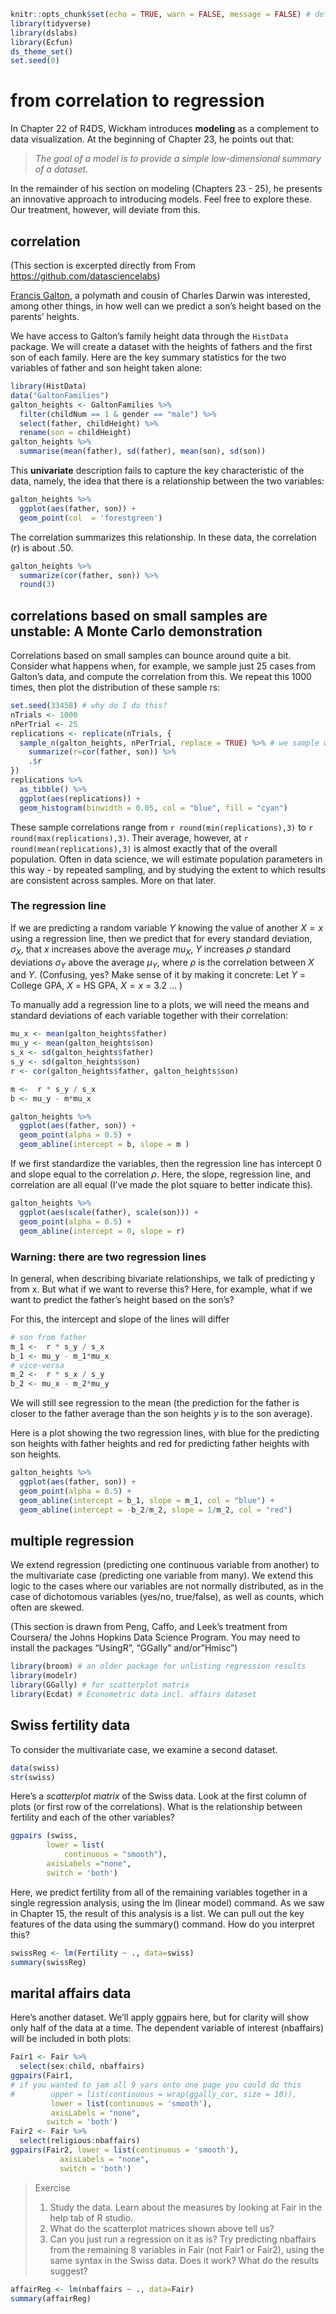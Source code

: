 ```r
knitr::opts_chunk$set(echo = TRUE, warn = FALSE, message = FALSE) # defaults for all chunks after this one
library(tidyverse)
library(dslabs)
library(Ecfun)
ds_theme_set()
set.seed(0)
```

# from correlation to regression

In Chapter 22 of R4DS, Wickham introduces **modeling** as a complement to data visualization. At the beginning of Chapter 23, he points out that:

> *The goal of a model is to provide a simple low-dimensional summary of a dataset.*

In the remainder of his section on modeling (Chapters 23 - 25), he presents an innovative approach to introducing models. Feel free to explore these. Our treatment, however, will deviate from this.

## correlation

(This section is excerpted directly from From <https://github.com/datasciencelabs>)

[Francis Galton](https://en.wikipedia.org/wiki/Francis_Galton), a polymath and cousin of Charles Darwin was interested, among other things, in how well can we predict a son's height based on the parents' heights.

We have access to Galton's family height data through the `HistData` package. We will create a dataset with the heights of fathers and the first son of each family. Here are the key summary statistics for the two variables of father and son height taken alone:

```r
library(HistData)
data("GaltonFamilies")
galton_heights <- GaltonFamilies %>%
  filter(childNum == 1 & gender == "male") %>%
  select(father, childHeight) %>%
  rename(son = childHeight)
galton_heights %>% 
  summarise(mean(father), sd(father), mean(son), sd(son))
```

This **univariate** description fails to capture the key characteristic of the data, namely, the idea that there is a relationship between the two variables:

```r
galton_heights %>% 
  ggplot(aes(father, son)) + 
  geom_point(col  = 'forestgreen')
```

The correlation summarizes this relationship. In these data, the correlation (r) is about .50.

```r
galton_heights %>% 
  summarize(cor(father, son)) %>% 
  round(3)
```

## correlations based on small samples are unstable: A Monte Carlo demonstration

Correlations based on small samples can bounce around quite a bit. Consider what happens when, for example, we sample just 25 cases from Galton's data, and compute the correlation from this. We repeat this 1000 times, then plot the distribution of these sample rs:

```r
set.seed(33458) # why do I do this?
nTrials <- 1000
nPerTrial <- 25
replications <- replicate(nTrials, {
  sample_n(galton_heights, nPerTrial, replace = TRUE) %>% # we sample with replacement here
    summarize(r=cor(father, son)) %>% 
    .$r
})
replications %>% 
  as_tibble() %>%
  ggplot(aes(replications)) +
  geom_histogram(binwidth = 0.05, col = "blue", fill = "cyan")
```

These sample correlations range from `r round(min(replications),3)` to `r round(max(replications),3)`. Their average, however, at `r round(mean(replications),3)` is almost exactly that of the overall population. Often in data science, we will estimate population parameters in this way - by repeated sampling, and by studying the extent to which results are consistent across samples. More on that later.

### The regression line

If we are predicting a random variable $Y$ knowing the value of another $X=x$ using a regression line, then we predict that for every standard deviation, $\sigma_X$, that $x$ increases above the average $mu_X$, $Y$ increases $\rho$ standard deviations $\sigma_Y$ above the average $\mu_Y$, where $\rho$ is the correlation between $X$ and $Y$. (Confusing, yes? Make sense of it by making it concrete: Let $Y$ = College GPA, $X$ = HS GPA, $X = x$ = 3.2 ... )

To manually add a regression line to a plots, we will need the means and standard deviations of each variable together with their correlation:

```r
mu_x <- mean(galton_heights$father)
mu_y <- mean(galton_heights$son)
s_x <- sd(galton_heights$father)
s_y <- sd(galton_heights$son)
r <- cor(galton_heights$father, galton_heights$son)

m <-  r * s_y / s_x
b <- mu_y - m*mu_x

galton_heights %>% 
  ggplot(aes(father, son)) + 
  geom_point(alpha = 0.5) +
  geom_abline(intercept = b, slope = m ) 
```

If we first standardize the variables, then the regression line has intercept 0 and slope equal to the correlation $\rho$. Here, the slope, regression line, and correlation are all equal (I've made the plot square to better indicate this).

```r
galton_heights %>% 
  ggplot(aes(scale(father), scale(son))) + 
  geom_point(alpha = 0.5) +
  geom_abline(intercept = 0, slope = r) 
```

### Warning: there are two regression lines

In general, when describing bivariate relationships, we talk of predicting y from x. But what if we want to reverse this? Here, for example, what if we want to predict the father's height based on the son's?

For this, the intercept and slope of the lines will differ

```r
# son from father
m_1 <-  r * s_y / s_x
b_1 <- mu_y - m_1*mu_x
# vice-versa
m_2 <-  r * s_x / s_y
b_2 <- mu_x - m_2*mu_y
```

We will still see regression to the mean (the prediction for the father is closer to the father average than the son heights $y$ is to the son average).

Here is a plot showing the two regression lines, with blue for the predicting son heights with father heights and red for predicting father heights with son heights.

```r
galton_heights %>% 
  ggplot(aes(father, son)) + 
  geom_point(alpha = 0.5) + 
  geom_abline(intercept = b_1, slope = m_1, col = "blue") +
  geom_abline(intercept = -b_2/m_2, slope = 1/m_2, col = "red") 
```

## multiple regression

We extend regression (predicting one continuous variable from another) to the multivariate case (predicting one variable from many). We extend this logic to the cases where our variables are not normally distributed, as in the case of dichotomous variables (yes/no, true/false), as well as counts, which often are skewed.

(This section is drawn from Peng, Caffo, and Leek's treatment from Coursera/ the Johns Hopkins Data Science Program. You may need to install the packages "UsingR", "GGally" and/or"Hmisc")

```r
library(broom) # an older package for unlisting regression results
library(modelr)
library(GGally) # for scatterplot matrix
library(Ecdat) # Econometric data incl. affairs dataset 
```

## Swiss fertility data

To consider the multivariate case, we examine a second dataset.

```r
data(swiss)
str(swiss)
```

Here's a *scatterplot matrix* of the Swiss data. Look at the first column of plots (or first row of the correlations). What is the relationship between fertility and each of the other variables?

```r
ggpairs (swiss,
        lower = list(
            continuous = "smooth"),
        axisLabels ="none",
        switch = 'both')
```

Here, we predict fertility from all of the remaining variables together in a single regression analysis, using the lm (linear model) command. As we saw in Chapter 15, the result of this analysis is a list. We can pull out the key features of the data using the summary() command. How do you interpret this?

```r
swissReg <- lm(Fertility ~ ., data=swiss)
summary(swissReg)
```

## marital affairs data

Here's another dataset. We'll apply ggpairs here, but for clarity will show only half of the data at a time. The dependent variable of interest (nbaffairs) will be included in both plots:

```r
Fair1 <- Fair %>% 
  select(sex:child, nbaffairs)
ggpairs(Fair1,  
# if you wanted to jam all 9 vars onto one page you could do this
#        upper = list(continuous = wrap(ggally_cor, size = 10)),
         lower = list(continuous = 'smooth'),
         axisLabels = "none",
        switch = 'both')
Fair2 <- Fair %>% 
  select(religious:nbaffairs) 
ggpairs(Fair2, lower = list(continuous = 'smooth'),
           axisLabels = "none",
           switch = 'both')
```

> Exercise
>
> 1)  Study the data. Learn about the measures by looking at Fair in the help tab of R studio.
> 2)  What do the scatterplot matrices shown above tell us?
> 3)  Can you just run a regression on it as is? Try predicting nbaffairs from the remaining 8 variables in Fair (not Fair1 or Fair2), using the same syntax in the Swiss data. Does it work? What do the results suggest?

```r
affairReg <- lm(nbaffairs ~ ., data=Fair)
summary(affairReg)
```
